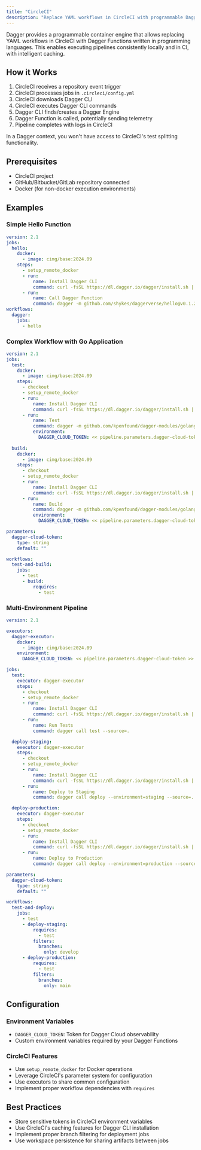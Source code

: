 ```yaml
---
title: "CircleCI"
description: "Replace YAML workflows in CircleCI with programmable Dagger Functions"
---
```


Dagger provides a programmable container engine that allows replacing YAML workflows in CircleCI with Dagger Functions written in programming languages. This enables executing pipelines consistently locally and in CI, with intelligent caching.

## How it Works

1. CircleCI receives a repository event trigger
2. CircleCI processes jobs in `.circleci/config.yml`
3. CircleCI downloads Dagger CLI
4. CircleCI executes Dagger CLI commands
5. Dagger CLI finds/creates a Dagger Engine
6. Dagger Function is called, potentially sending telemetry
7. Pipeline completes with logs in CircleCI

<Note>
In a Dagger context, you won't have access to CircleCI's test splitting functionality.
</Note>

## Prerequisites

- CircleCI project
- GitHub/Bitbucket/GitLab repository connected
- Docker (for non-docker execution environments)

## Examples

### Simple Hello Function

```yaml
version: 2.1
jobs:
  hello:
    docker:
      - image: cimg/base:2024.09
    steps:
      - setup_remote_docker
      - run:
          name: Install Dagger CLI
          command: curl -fsSL https://dl.dagger.io/dagger/install.sh | BIN_DIR=$HOME/.local/bin sh
      - run:
          name: Call Dagger Function
          command: dagger -m github.com/shykes/daggerverse/hello@v0.1.2 call hello --greeting="bonjour" --name="monde"
workflows:
  dagger:
    jobs:
      - hello
```

### Complex Workflow with Go Application

```yaml
version: 2.1
jobs:
  test:
    docker:
      - image: cimg/base:2024.09
    steps:
      - checkout
      - setup_remote_docker
      - run:
          name: Install Dagger CLI
          command: curl -fsSL https://dl.dagger.io/dagger/install.sh | BIN_DIR=$HOME/.local/bin sh
      - run:
          name: Test
          command: dagger -m github.com/kpenfound/dagger-modules/golang@v0.2.0 call test --source=.
          environment:
            DAGGER_CLOUD_TOKEN: << pipeline.parameters.dagger-cloud-token >>
  
  build:
    docker:
      - image: cimg/base:2024.09
    steps:
      - checkout
      - setup_remote_docker
      - run:
          name: Install Dagger CLI
          command: curl -fsSL https://dl.dagger.io/dagger/install.sh | BIN_DIR=$HOME/.local/bin sh
      - run:
          name: Build
          command: dagger -m github.com/kpenfound/dagger-modules/golang@v0.2.0 call build --source=.
          environment:
            DAGGER_CLOUD_TOKEN: << pipeline.parameters.dagger-cloud-token >>

parameters:
  dagger-cloud-token:
    type: string
    default: ""

workflows:
  test-and-build:
    jobs:
      - test
      - build:
          requires:
            - test
```

### Multi-Environment Pipeline

```yaml
version: 2.1

executors:
  dagger-executor:
    docker:
      - image: cimg/base:2024.09
    environment:
      DAGGER_CLOUD_TOKEN: << pipeline.parameters.dagger-cloud-token >>

jobs:
  test:
    executor: dagger-executor
    steps:
      - checkout
      - setup_remote_docker
      - run:
          name: Install Dagger CLI
          command: curl -fsSL https://dl.dagger.io/dagger/install.sh | BIN_DIR=$HOME/.local/bin sh
      - run:
          name: Run Tests
          command: dagger call test --source=.

  deploy-staging:
    executor: dagger-executor
    steps:
      - checkout
      - setup_remote_docker
      - run:
          name: Install Dagger CLI
          command: curl -fsSL https://dl.dagger.io/dagger/install.sh | BIN_DIR=$HOME/.local/bin sh
      - run:
          name: Deploy to Staging
          command: dagger call deploy --environment=staging --source=.

  deploy-production:
    executor: dagger-executor
    steps:
      - checkout
      - setup_remote_docker
      - run:
          name: Install Dagger CLI
          command: curl -fsSL https://dl.dagger.io/dagger/install.sh | BIN_DIR=$HOME/.local/bin sh
      - run:
          name: Deploy to Production
          command: dagger call deploy --environment=production --source=.

parameters:
  dagger-cloud-token:
    type: string
    default: ""

workflows:
  test-and-deploy:
    jobs:
      - test
      - deploy-staging:
          requires:
            - test
          filters:
            branches:
              only: develop
      - deploy-production:
          requires:
            - test
          filters:
            branches:
              only: main
```

## Configuration

### Environment Variables

- `DAGGER_CLOUD_TOKEN`: Token for Dagger Cloud observability
- Custom environment variables required by your Dagger Functions

### CircleCI Features

- Use `setup_remote_docker` for Docker operations
- Leverage CircleCI's parameter system for configuration
- Use executors to share common configuration
- Implement proper workflow dependencies with `requires`

## Best Practices

- Store sensitive tokens in CircleCI environment variables
- Use CircleCI's caching features for Dagger CLI installation
- Implement proper branch filtering for deployment jobs
- Use workspace persistence for sharing artifacts between jobs